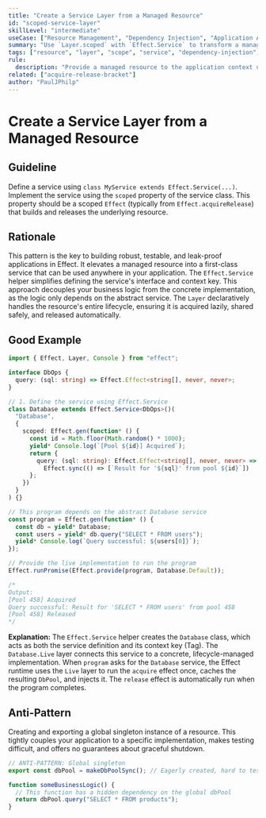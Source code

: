 ```yaml
---
title: "Create a Service Layer from a Managed Resource"
id: "scoped-service-layer"
skillLevel: "intermediate"
useCase: ["Resource Management", "Dependency Injection", "Application Architecture"]
summary: "Use `Layer.scoped` with `Effect.Service` to transform a managed resource into a shareable, application-wide service."
tags: ["resource", "layer", "scope", "service", "dependency-injection", "context", "acquire-release"]
rule:
  description: "Provide a managed resource to the application context using `Layer.scoped`."
related: ["acquire-release-bracket"]
author: "PaulJPhilp"
---
```


# Create a Service Layer from a Managed Resource

## Guideline

Define a service using `class MyService extends Effect.Service(...)`.   Implement the service using the `scoped` property of the service class. This property should be a scoped `Effect` (typically from `Effect.acquireRelease`) that builds and releases the underlying resource.

## Rationale

This pattern is the key to building robust, testable, and leak-proof applications in Effect. It elevates a managed resource into a first-class service that can be used anywhere in your application. The `Effect.Service` helper simplifies defining the service's interface and context key. This approach decouples your business logic from the concrete implementation, as the logic only depends on the abstract service. The `Layer` declaratively handles the resource's entire lifecycle, ensuring it is acquired lazily, shared safely, and released automatically.

## Good Example

```typescript
import { Effect, Layer, Console } from "effect";

interface DbOps {
  query: (sql: string) => Effect.Effect<string[], never, never>;
}

// 1. Define the service using Effect.Service
class Database extends Effect.Service<DbOps>()(
  "Database",
  {
    scoped: Effect.gen(function* () {
      const id = Math.floor(Math.random() * 1000);
      yield* Console.log(`[Pool ${id}] Acquired`);
      return {
        query: (sql: string): Effect.Effect<string[], never, never> =>
          Effect.sync(() => [`Result for '${sql}' from pool ${id}`])
      };
    })
  }
) {}

// This program depends on the abstract Database service
const program = Effect.gen(function* () {
  const db = yield* Database;
  const users = yield* db.query("SELECT * FROM users");
  yield* Console.log(`Query successful: ${users[0]}`);
});

// Provide the live implementation to run the program
Effect.runPromise(Effect.provide(program, Database.Default));

/*
Output:
[Pool 458] Acquired
Query successful: Result for 'SELECT * FROM users' from pool 458
[Pool 458] Released
*/
```

**Explanation:**
The `Effect.Service` helper creates the `Database` class, which acts as both the service definition and its context key (Tag). The `Database.Live` layer connects this service to a concrete, lifecycle-managed implementation. When `program` asks for the `Database` service, the Effect runtime uses the `Live` layer to run the `acquire` effect once, caches the resulting `DbPool`, and injects it. The `release` effect is automatically run when the program completes.

## Anti-Pattern

Creating and exporting a global singleton instance of a resource. This tightly couples your application to a specific implementation, makes testing difficult, and offers no guarantees about graceful shutdown.

```typescript
// ANTI-PATTERN: Global singleton
export const dbPool = makeDbPoolSync(); // Eagerly created, hard to test/mock

function someBusinessLogic() {
  // This function has a hidden dependency on the global dbPool
  return dbPool.query("SELECT * FROM products");
}
```